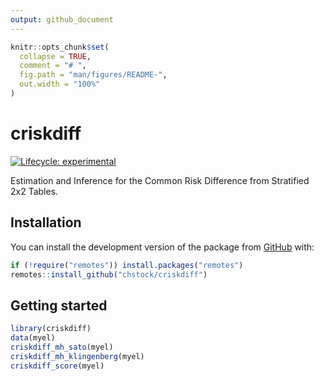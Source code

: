 ```yaml
---
output: github_document
---
```


<!-- README.md is generated from README.Rmd. Please edit that file -->

```r
knitr::opts_chunk$set(
  collapse = TRUE,
  comment = "# ",
  fig.path = "man/figures/README-",
  out.width = "100%"
)
```

# criskdiff

<!-- badges: start -->
[![Lifecycle: experimental](https://img.shields.io/badge/lifecycle-experimental-orange.svg)](https://lifecycle.r-lib.org/articles/stages.html#experimental)
<!-- badges: end -->

Estimation and Inference for the Common Risk Difference from Stratified 2x2 Tables.

## Installation

You can install the development version of the package from [GitHub](https://github.com/) with:

```r
if (!require("remotes")) install.packages("remotes")
remotes::install_github("chstock/criskdiff")
```


## Getting started

```r
library(criskdiff)
data(myel)
criskdiff_mh_sato(myel)
criskdiff_mh_klingenberg(myel)
criskdiff_score(myel)
```